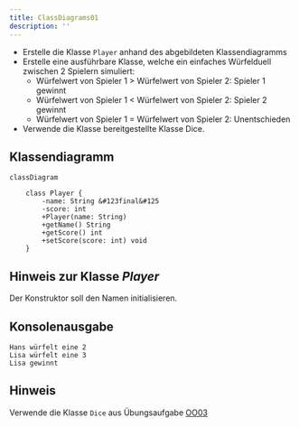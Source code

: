 ```yaml
---
title: ClassDiagrams01
description: ''
---
```



- Erstelle die Klasse `Player` anhand des abgebildeten Klassendiagramms
- Erstelle eine ausführbare Klasse, welche ein einfaches Würfelduell zwischen 2
  Spielern simuliert:
  - Würfelwert von Spieler 1 > Würfelwert von Spieler 2: Spieler 1 gewinnt
  - Würfelwert von Spieler 1 < Würfelwert von Spieler 2: Spieler 2 gewinnt
  - Würfelwert von Spieler 1 = Würfelwert von Spieler 2: Unentschieden
- Verwende die Klasse bereitgestellte Klasse Dice.

## Klassendiagramm

```mermaid
classDiagram

    class Player {
        -name: String &#123final&#125
        -score: int
        +Player(name: String)
        +getName() String
        +getScore() int
        +setScore(score: int) void
    }
```

## Hinweis zur Klasse _Player_

Der Konstruktor soll den Namen initialisieren.

## Konsolenausgabe

```console
Hans würfelt eine 2
Lisa würfelt eine 3
Lisa gewinnt
```

## Hinweis

Verwende die Klasse `Dice` aus Übungsaufgabe [OO03](../oo/oo03)

<Exercise pullRequest="36" branchSuffix="class-diagrams/01" />
